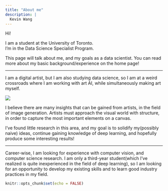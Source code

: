 ```yaml
---
title: "About me"
description: |
  Kevin Wang
---
```


Hi!

I am a student at the University of Toronto.<br>
I'm in the Data Science Specialist Program.

This page will talk about me, and my goals as a data scientist. You can read more about my basic background/experience on the home page!

-----------------------------------------

I am a digital artist, but I am also studying data science, so I am at a weird crossroads where I am working with art AI, while simultaneously making art myself.

![](img/porfolio.jpg)

I believe there are many insights that can be gained from artists, in the field of image generation. Artists must approach the visual world with structure, in order to capture the most important elements on a canvas. 

I've found little research in this area, and my goal is to solidify my(possibly naive) ideas, continue gaining knowledge of deep learning, and hopefully produce some interesting results!

-------------------------------------

Career-wise, I am looking for experience with computer vision, and computer science research. I am only a third-year student(which I've realized is quite inexperienced in the field of deep learning), so I am looking for an opportunity to develop my existing skills and to learn good industry practices in my field.

```r
knitr::opts_chunk$set(echo = FALSE)
```

